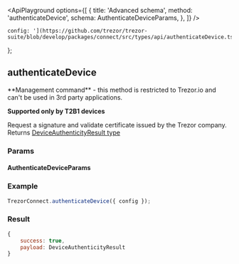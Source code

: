 


<ApiPlayground
    options={[
        {
            title: 'Advanced schema',
            method: 'authenticateDevice',
            schema: AuthenticateDeviceParams,
        },
    ]}
/>

    config: '](https://github.com/trezor/trezor-suite/blob/develop/packages/connect/src/types/api/authenticateDevice.ts)',
};

## authenticateDevice

<Callout type="error">
    **Management command** - this method is restricted to Trezor.io and can't be used in 3rd party
    applications.
</Callout>

<Callout type="info">**Supported only by T2B1 devices**</Callout>

Request a signature and validate certificate issued by the Trezor company.
Returns [DeviceAuthenticityResult type](https://github.com/trezor/trezor-suite/blob/develop/packages/connect/src/types/api/authenticateDevice.ts)

### Params

<CommonParamsLink />

#### AuthenticateDeviceParams

<ParamsTable schema={AuthenticateDeviceParams} descriptions={paramDescriptions} />

### Example

```javascript
TrezorConnect.authenticateDevice({ config });
```

### Result

```javascript
{
    success: true,
    payload: DeviceAuthenticityResult
}
```
